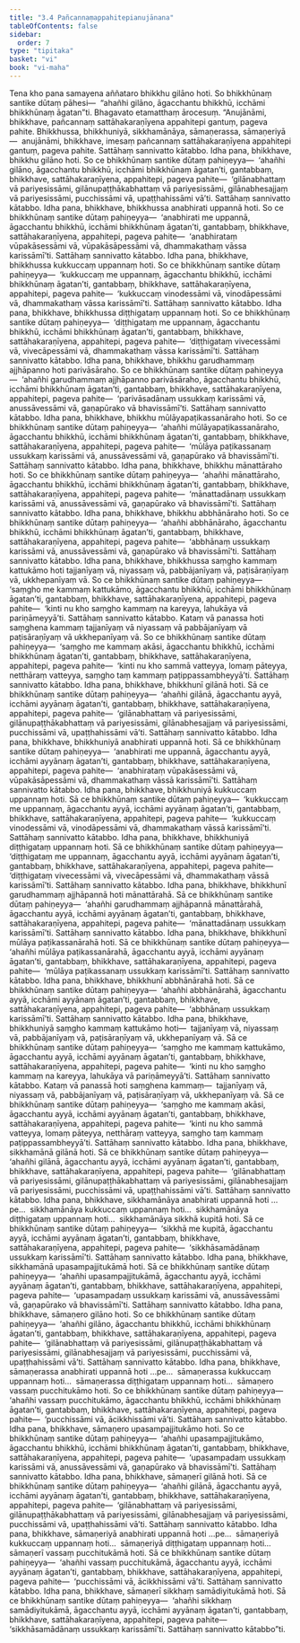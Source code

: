 ```yaml
---
title: "3.4 Pañcannaṃappahitepianujānana"
tableOfContents: false
sidebar:
  order: 7
type: "tipitaka"
basket: "vi"
book: "vi-maha"
---
```



<DynamicBreadcrumb />

<Division number="193" book="vi-maha" bookNo="3" page="199">

<Paragraph number="838" book="vi-maha">
Tena kho pana samayena aññataro bhikkhu gilāno hoti. So bhikkhūnaṃ santike dūtaṃ pāhesi—  “ahañhi gilāno, āgacchantu bhikkhū, icchāmi bhikkhūnaṃ āgatan”ti. Bhagavato etamatthaṃ ārocesuṃ. “Anujānāmi, bhikkhave, pañcannaṃ sattāhakaraṇīyena appahitepi gantuṃ, pageva pahite. Bhikkhussa, bhikkhuniyā, sikkhamānāya, sāmaṇerassa, sāmaṇeriyā—  anujānāmi, bhikkhave, imesaṃ pañcannaṃ sattāhakaraṇīyena appahitepi gantuṃ, pageva pahite. Sattāhaṃ sannivatto kātabbo.
</Paragraph>

<Paragraph number="839" book="vi-maha">
Idha pana, bhikkhave, bhikkhu gilāno hoti. So ce bhikkhūnaṃ santike dūtaṃ pahiṇeyya—  ‘ahañhi gilāno, āgacchantu bhikkhū, icchāmi bhikkhūnaṃ āgatan’ti, gantabbaṃ, bhikkhave, sattāhakaraṇīyena, appahitepi, pageva pahite—  ‘gilānabhattaṃ vā pariyesissāmi, gilānupaṭṭhākabhattaṃ vā pariyesissāmi, gilānabhesajjaṃ vā pariyesissāmi, pucchissāmi vā, upaṭṭhahissāmi vā’ti. Sattāhaṃ sannivatto kātabbo.
</Paragraph>

<Paragraph number="840" book="vi-maha">
Idha pana, bhikkhave, bhikkhussa anabhirati uppannā hoti. So ce bhikkhūnaṃ santike dūtaṃ pahiṇeyya—  ‘anabhirati me uppannā, āgacchantu bhikkhū, icchāmi bhikkhūnaṃ āgatan’ti, gantabbaṃ, bhikkhave, sattāhakaraṇīyena, appahitepi, pageva pahite—  ‘anabhirataṃ vūpakāsessāmi vā, vūpakāsāpessāmi vā, dhammakathaṃ vāssa karissāmī’ti. Sattāhaṃ sannivatto kātabbo.
</Paragraph>

<Paragraph number="841" book="vi-maha">
Idha pana, bhikkhave, bhikkhussa kukkuccaṃ uppannaṃ hoti. So ce bhikkhūnaṃ santike dūtaṃ pahiṇeyya—  ‘kukkuccaṃ me uppannaṃ, āgacchantu bhikkhū, icchāmi bhikkhūnaṃ āgatan’ti, gantabbaṃ, bhikkhave, sattāhakaraṇīyena, appahitepi, pageva pahite—  ‘kukkuccaṃ vinodessāmi vā, vinodāpessāmi vā, dhammakathaṃ vāssa karissāmī’ti. Sattāhaṃ sannivatto kātabbo.
</Paragraph>

<Paragraph number="842" book="vi-maha">
Idha pana, bhikkhave, bhikkhussa diṭṭhigataṃ uppannaṃ hoti. So ce bhikkhūnaṃ santike dūtaṃ pahiṇeyya—  ‘diṭṭhigataṃ me uppannaṃ, āgacchantu bhikkhū, icchāmi bhikkhūnaṃ āgatan’ti, gantabbaṃ, bhikkhave, sattāhakaraṇīyena, appahitepi, pageva pahite—  ‘diṭṭhigataṃ vivecessāmi vā, vivecāpessāmi vā, dhammakathaṃ vāssa karissāmī’ti. Sattāhaṃ sannivatto kātabbo.
</Paragraph>

<Paragraph number="843" book="vi-maha">
Idha pana, bhikkhave, bhikkhu garudhammaṃ ajjhāpanno hoti parivāsāraho. So ce bhikkhūnaṃ santike dūtaṃ pahiṇeyya—  ‘ahañhi garudhammaṃ ajjhāpanno parivāsāraho, āgacchantu bhikkhū, icchāmi bhikkhūnaṃ āgatan’ti, gantabbaṃ, bhikkhave, sattāhakaraṇīyena, appahitepi, pageva pahite—  ‘parivāsadānaṃ ussukkaṃ karissāmi vā, anussāvessāmi vā, gaṇapūrako vā bhavissāmī’ti. Sattāhaṃ sannivatto kātabbo.
</Paragraph>

<Paragraph number="844" book="vi-maha">
Idha pana, bhikkhave, bhikkhu mūlāyapaṭikassanāraho hoti. So ce bhikkhūnaṃ santike dūtaṃ pahiṇeyya—  ‘ahañhi mūlāyapaṭikassanāraho, āgacchantu bhikkhū, icchāmi bhikkhūnaṃ āgatan’ti, gantabbaṃ, bhikkhave, sattāhakaraṇīyena, appahitepi, pageva pahite—  ‘mūlāya paṭikassanaṃ ussukkaṃ karissāmi vā, anussāvessāmi vā, gaṇapūrako vā bhavissāmī’ti. Sattāhaṃ sannivatto kātabbo.
</Paragraph>

<Paragraph number="845" book="vi-maha">
Idha pana, bhikkhave, bhikkhu mānattāraho hoti. So ce bhikkhūnaṃ santike dūtaṃ pahiṇeyya—  ‘ahañhi mānattāraho, āgacchantu bhikkhū, icchāmi bhikkhūnaṃ āgatan’ti, gantabbaṃ, bhikkhave, sattāhakaraṇīyena, appahitepi, pageva pahite—  ‘mānattadānaṃ ussukkaṃ karissāmi vā, anussāvessāmi vā, gaṇapūrako vā bhavissāmī’ti. Sattāhaṃ sannivatto kātabbo.
</Paragraph>

<Paragraph number="846" book="vi-maha">
Idha pana, bhikkhave, bhikkhu abbhānāraho hoti. So ce bhikkhūnaṃ santike dūtaṃ pahiṇeyya—  ‘ahañhi abbhānāraho, āgacchantu bhikkhū, icchāmi bhikkhūnaṃ āgatan’ti, gantabbaṃ, bhikkhave, sattāhakaraṇīyena, appahitepi, pageva pahite—  ‘abbhānaṃ ussukkaṃ karissāmi vā, anussāvessāmi vā, gaṇapūrako vā bhavissāmī’ti. Sattāhaṃ sannivatto kātabbo.
</Paragraph>

<Paragraph number="847" book="vi-maha">
Idha pana, bhikkhave, bhikkhussa saṃgho kammaṃ kattukāmo hoti tajjanīyaṃ vā, niyassaṃ vā, pabbājanīyaṃ vā, paṭisāraṇīyaṃ vā, ukkhepanīyaṃ vā. So ce bhikkhūnaṃ santike dūtaṃ pahiṇeyya—  ‘saṃgho me kammaṃ kattukāmo, āgacchantu bhikkhū, icchāmi bhikkhūnaṃ āgatan’ti, gantabbaṃ, bhikkhave, sattāhakaraṇīyena, appahitepi, pageva pahite—  ‘kinti nu kho saṃgho kammaṃ na kareyya, lahukāya vā pariṇāmeyyā’ti. Sattāhaṃ sannivatto kātabbo.
</Paragraph>

<Paragraph number="848" book="vi-maha">
Kataṃ vā panassa hoti saṃghena kammaṃ tajjanīyaṃ vā niyassaṃ vā pabbājanīyaṃ vā paṭisāraṇīyaṃ vā ukkhepanīyaṃ vā. So ce bhikkhūnaṃ santike dūtaṃ pahiṇeyya—  ‘saṃgho me kammaṃ akāsi, āgacchantu bhikkhū, icchāmi bhikkhūnaṃ āgatan’ti, gantabbaṃ, bhikkhave, sattāhakaraṇīyena, appahitepi, pageva pahite—  ‘kinti nu kho sammā vatteyya, lomaṃ pāteyya, netthāraṃ vatteyya, saṃgho taṃ kammaṃ paṭippassambheyyā’ti. Sattāhaṃ sannivatto kātabbo.
</Paragraph>

</Division>
<Division number="194" book="vi-maha" bookNo="3" page="201">

<Paragraph number="849" book="vi-maha">
Idha pana, bhikkhave, bhikkhunī gilānā hoti. Sā ce bhikkhūnaṃ santike dūtaṃ pahiṇeyya—  ‘ahañhi gilānā, āgacchantu ayyā, icchāmi ayyānaṃ āgatan’ti, gantabbaṃ, bhikkhave, sattāhakaraṇīyena, appahitepi, pageva pahite—  ‘gilānabhattaṃ vā pariyesissāmi, gilānupaṭṭhākabhattaṃ vā pariyesissāmi, gilānabhesajjaṃ vā pariyesissāmi, pucchissāmi vā, upaṭṭhahissāmi vā’ti. Sattāhaṃ sannivatto kātabbo.
</Paragraph>

<Paragraph number="850" book="vi-maha">
Idha pana, bhikkhave, bhikkhuniyā anabhirati uppannā hoti. Sā ce bhikkhūnaṃ santike dūtaṃ pahiṇeyya—  ‘anabhirati me uppannā, āgacchantu ayyā, icchāmi ayyānaṃ āgatan’ti, gantabbaṃ, bhikkhave, sattāhakaraṇīyena, appahitepi, pageva pahite—  ‘anabhirataṃ vūpakāsessāmi vā, vūpakāsāpessāmi vā, dhammakathaṃ vāssā karissāmī’ti. Sattāhaṃ sannivatto kātabbo.
</Paragraph>

<Paragraph number="851" book="vi-maha">
Idha pana, bhikkhave, bhikkhuniyā kukkuccaṃ uppannaṃ hoti. Sā ce bhikkhūnaṃ santike dūtaṃ pahiṇeyya—  ‘kukkuccaṃ me uppannaṃ, āgacchantu ayyā, icchāmi ayyānaṃ āgatan’ti, gantabbaṃ, bhikkhave, sattāhakaraṇīyena, appahitepi, pageva pahite—  ‘kukkuccaṃ vinodessāmi vā, vinodāpessāmi vā, dhammakathaṃ vāssā karissāmī’ti. Sattāhaṃ sannivatto kātabbo.
</Paragraph>

<Paragraph number="852" book="vi-maha">
Idha pana, bhikkhave, bhikkhuniyā diṭṭhigataṃ uppannaṃ hoti. Sā ce bhikkhūnaṃ santike dūtaṃ pahiṇeyya—  ‘diṭṭhigataṃ me uppannaṃ, āgacchantu ayyā, icchāmi ayyānaṃ āgatan’ti, gantabbaṃ, bhikkhave, sattāhakaraṇīyena, appahitepi, pageva pahite—  ‘diṭṭhigataṃ vivecessāmi vā, vivecāpessāmi vā, dhammakathaṃ vāssā karissāmī’ti. Sattāhaṃ sannivatto kātabbo.
</Paragraph>

<Paragraph number="853" book="vi-maha">
Idha pana, bhikkhave, bhikkhunī garudhammaṃ ajjhāpannā hoti mānattārahā. Sā ce bhikkhūnaṃ santike dūtaṃ pahiṇeyya—  ‘ahañhi garudhammaṃ ajjhāpannā mānattārahā, āgacchantu ayyā, icchāmi ayyānaṃ āgatan’ti, gantabbaṃ, bhikkhave, sattāhakaraṇīyena, appahitepi, pageva pahite—  ‘mānattadānaṃ ussukkaṃ karissāmī’ti. Sattāhaṃ sannivatto kātabbo.
</Paragraph>

<Paragraph number="854" book="vi-maha">
Idha pana, bhikkhave, bhikkhunī mūlāya paṭikassanārahā hoti. Sā ce bhikkhūnaṃ santike dūtaṃ pahiṇeyya—  ‘ahañhi mūlāya paṭikassanārahā, āgacchantu ayyā, icchāmi ayyānaṃ āgatan’ti, gantabbaṃ, bhikkhave, sattāhakaraṇīyena, appahitepi, pageva pahite—  ‘mūlāya paṭikassanaṃ ussukkaṃ karissāmī’ti. Sattāhaṃ sannivatto kātabbo.
</Paragraph>

<Paragraph number="855" book="vi-maha">
Idha pana, bhikkhave, bhikkhunī abbhānārahā hoti. Sā ce bhikkhūnaṃ santike dūtaṃ pahiṇeyya—  ‘ahañhi abbhānārahā, āgacchantu ayyā, icchāmi ayyānaṃ āgatan’ti, gantabbaṃ, bhikkhave, sattāhakaraṇīyena, appahitepi, pageva pahite—  ‘abbhānaṃ ussukkaṃ karissāmī’ti. Sattāhaṃ sannivatto kātabbo.
</Paragraph>

<Paragraph number="856" book="vi-maha">
Idha pana, bhikkhave, bhikkhuniyā saṃgho kammaṃ kattukāmo hoti—  tajjanīyaṃ vā, niyassaṃ vā, pabbājanīyaṃ vā, paṭisāraṇīyaṃ vā, ukkhepanīyaṃ vā. Sā ce bhikkhūnaṃ santike dūtaṃ pahiṇeyya—  ‘saṃgho me kammaṃ kattukāmo, āgacchantu ayyā, icchāmi ayyānaṃ āgatan’ti, gantabbaṃ, bhikkhave, sattāhakaraṇīyena, appahitepi, pageva pahite—  ‘kinti nu kho saṃgho kammaṃ na kareyya, lahukāya vā pariṇāmeyyā’ti. Sattāhaṃ sannivatto kātabbo.
</Paragraph>

<Paragraph number="857" book="vi-maha">
Kataṃ vā panassā hoti saṃghena kammaṃ—  tajjanīyaṃ vā, niyassaṃ vā, pabbājanīyaṃ vā, paṭisāraṇīyaṃ vā, ukkhepanīyaṃ vā. Sā ce bhikkhūnaṃ santike dūtaṃ pahiṇeyya—  ‘saṃgho me kammaṃ akāsi, āgacchantu ayyā, icchāmi ayyānaṃ āgatan’ti, gantabbaṃ, bhikkhave, sattāhakaraṇīyena, appahitepi, pageva pahite—  ‘kinti nu kho sammā vatteyya, lomaṃ pāteyya, netthāraṃ vatteyya, saṃgho taṃ kammaṃ paṭippassambheyyā’ti. Sattāhaṃ sannivatto kātabbo.
</Paragraph>

</Division>
<Division number="195" book="vi-maha" bookNo="3" page="203">

<Paragraph number="858" book="vi-maha">
Idha pana, bhikkhave, sikkhamānā gilānā hoti. Sā ce bhikkhūnaṃ santike dūtaṃ pahiṇeyya—  ‘ahañhi gilānā, āgacchantu ayyā, icchāmi ayyānaṃ āgatan’ti, gantabbaṃ, bhikkhave, sattāhakaraṇīyena, appahitepi, pageva pahite—  ‘gilānabhattaṃ vā pariyesissāmi, gilānupaṭṭhākabhattaṃ vā pariyesissāmi, gilānabhesajjaṃ vā pariyesissāmi, pucchissāmi vā, upaṭṭhahissāmi vā’ti. Sattāhaṃ sannivatto kātabbo.
</Paragraph>

<Paragraph number="859" book="vi-maha">
Idha pana, bhikkhave, sikkhamānāya anabhirati uppannā hoti …pe…  sikkhamānāya kukkuccaṃ uppannaṃ hoti…  sikkhamānāya diṭṭhigataṃ uppannaṃ hoti…  sikkhamānāya sikkhā kupitā hoti. Sā ce bhikkhūnaṃ santike dūtaṃ pahiṇeyya—  ‘sikkhā me kupitā, āgacchantu ayyā, icchāmi ayyānaṃ āgatan’ti, gantabbaṃ, bhikkhave, sattāhakaraṇīyena, appahitepi, pageva pahite—  ‘sikkhāsamādānaṃ ussukkaṃ karissāmī’ti. Sattāhaṃ sannivatto kātabbo.
</Paragraph>

<Paragraph number="860" book="vi-maha">
Idha pana, bhikkhave, sikkhamānā upasampajjitukāmā hoti. Sā ce bhikkhūnaṃ santike dūtaṃ pahiṇeyya—  ‘ahañhi upasampajjitukāmā, āgacchantu ayyā, icchāmi ayyānaṃ āgatan’ti, gantabbaṃ, bhikkhave, sattāhakaraṇīyena, appahitepi, pageva pahite—  ‘upasampadaṃ ussukkaṃ karissāmi vā, anussāvessāmi vā, gaṇapūrako vā bhavissāmī’ti. Sattāhaṃ sannivatto kātabbo.
</Paragraph>

</Division>
<Division number="196" book="vi-maha" bookNo="3" page="203">

<Paragraph number="861" book="vi-maha">
Idha pana, bhikkhave, sāmaṇero gilāno hoti. So ce bhikkhūnaṃ santike dūtaṃ pahiṇeyya—  ‘ahañhi gilāno, āgacchantu bhikkhū, icchāmi bhikkhūnaṃ āgatan’ti, gantabbaṃ, bhikkhave, sattāhakaraṇīyena, appahitepi, pageva pahite—  ‘gilānabhattaṃ vā pariyesissāmi, gilānupaṭṭhākabhattaṃ vā pariyesissāmi, gilānabhesajjaṃ vā pariyesissāmi, pucchissāmi vā, upaṭṭhahissāmi vā’ti. Sattāhaṃ sannivatto kātabbo.
</Paragraph>

<Paragraph number="862" book="vi-maha">
Idha pana, bhikkhave, sāmaṇerassa anabhirati uppannā hoti …pe…  sāmaṇerassa kukkuccaṃ uppannaṃ hoti…  sāmaṇerassa diṭṭhigataṃ uppannaṃ hoti…  sāmaṇero vassaṃ pucchitukāmo hoti. So ce bhikkhūnaṃ santike dūtaṃ pahiṇeyya—  ‘ahañhi vassaṃ pucchitukāmo, āgacchantu bhikkhū, icchāmi bhikkhūnaṃ āgatan’ti, gantabbaṃ, bhikkhave, sattāhakaraṇīyena, appahitepi, pageva pahite—  ‘pucchissāmi vā, ācikkhissāmi vā’ti. Sattāhaṃ sannivatto kātabbo.
</Paragraph>

<Paragraph number="863" book="vi-maha">
Idha pana, bhikkhave, sāmaṇero upasampajjitukāmo hoti. So ce bhikkhūnaṃ santike dūtaṃ pahiṇeyya—  ‘ahañhi upasampajjitukāmo, āgacchantu bhikkhū, icchāmi bhikkhūnaṃ āgatan’ti, gantabbaṃ, bhikkhave, sattāhakaraṇīyena, appahitepi, pageva pahite—  ‘upasampadaṃ ussukkaṃ karissāmi vā, anussāvessāmi vā, gaṇapūrako vā bhavissāmī’ti. Sattāhaṃ sannivatto kātabbo.
</Paragraph>

</Division>
<Division number="197" book="vi-maha" bookNo="3" page="204">

<Paragraph number="864" book="vi-maha">
Idha pana, bhikkhave, sāmaṇerī gilānā hoti. Sā ce bhikkhūnaṃ santike dūtaṃ pahiṇeyya—  ‘ahañhi gilānā, āgacchantu ayyā, icchāmi ayyānaṃ āgatan’ti, gantabbaṃ, bhikkhave, sattāhakaraṇīyena, appahitepi, pageva pahite—  ‘gilānabhattaṃ vā pariyesissāmi, gilānupaṭṭhākabhattaṃ vā pariyesissāmi, gilānabhesajjaṃ vā pariyesissāmi, pucchissāmi vā, upaṭṭhahissāmi vā’ti. Sattāhaṃ sannivatto kātabbo.
</Paragraph>

<Paragraph number="865" book="vi-maha">
Idha pana, bhikkhave, sāmaṇeriyā anabhirati uppannā hoti …pe…  sāmaṇeriyā kukkuccaṃ uppannaṃ hoti…  sāmaṇeriyā diṭṭhigataṃ uppannaṃ hoti…  sāmaṇerī vassaṃ pucchitukāmā hoti. Sā ce bhikkhūnaṃ santike dūtaṃ pahiṇeyya—  ‘ahañhi vassaṃ pucchitukāmā, āgacchantu ayyā, icchāmi ayyānaṃ āgatan’ti, gantabbaṃ, bhikkhave, sattāhakaraṇīyena, appahitepi, pageva pahite—  ‘pucchissāmi vā, ācikkhissāmi vā’ti. Sattāhaṃ sannivatto kātabbo.
</Paragraph>

<Paragraph number="866" book="vi-maha">
Idha pana, bhikkhave, sāmaṇerī sikkhaṃ samādiyitukāmā hoti. Sā ce bhikkhūnaṃ santike dūtaṃ pahiṇeyya—  ‘ahañhi sikkhaṃ samādiyitukāmā, āgacchantu ayyā, icchāmi ayyānaṃ āgatan’ti, gantabbaṃ, bhikkhave, sattāhakaraṇīyena, appahitepi, pageva pahite—  ‘sikkhāsamādānaṃ ussukkaṃ karissāmī’ti. Sattāhaṃ sannivatto kātabbo”ti.
</Paragraph>
</Division>